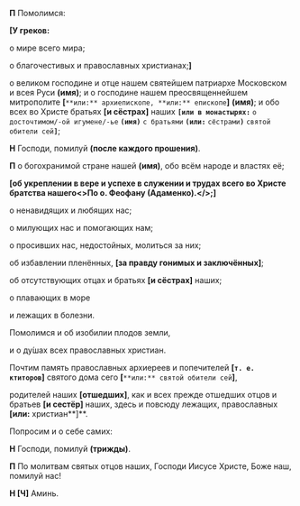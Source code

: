 
**П** Помолимся:

**[У греков:**

о мире всего мира;

о благочестивых и православных христианах;**]**

о великом господине и отце нашем святейшем патриархе Московском и всея Руси **(имя)**; и о господине нашем преосвященнейшем митрополите **[**`**или:** архиепископе, **или:** епископе`**]** **(имя)**; и обо всех во Христе братьях **[**и сёстрах**]** наших **`[или в монастырях:`** `о досточтимом/-ой игумене/-ье` **`(имя)`** `с братьями` **`(или:`** `сёстрами`**`)`** `святой обители сей`**`]`**;

**Н** Господи, помилуй **(после каждого прошения)**.

**П** о богохранимой стране нашей **(имя)**, обо всём народе и властях её;

**[**об укреплении в вере и успехе в служении и трудах всего во Христе братства нашего<Tooltip><>По о. Феофану (Адаменко).</></Tooltip>;**]**
  
о ненавидящих и любящих нас;

о милующих нас и помогающих нам;

о просивших нас, недостойных, молиться за них;

об избавлении пленённых, **[**за правду гонимых и заключённых**]**;

об отсутствующих отцах и братьях **[**и сёстрах**]** наших;
  
о плавающих в море

и лежащих в болезни.
  
Помолимся и об изобилии плодов земли,
  
и о ду́шах всех православных христиан.
  
Почтим память православных архиереев и попечителей **[`т. е. ктиторов`]** святого дома сего **[**`**или:** святой обители сей`**]**,
  
родителей наших **[**отшедших**]**, как и всех прежде отшедших отцов и братьев **[**и сестёр**]** наших, здесь и повсюду лежащих, православных **[или:** христиан**]**.
  
Попросим и о себе самих:

**Н** Господи, помилуй **(трижды)**.

**П** По молитвам святых отцов наших, Господи Иисусе Христе, Боже наш, помилуй нас!
  
**Н [Ч]** Аминь.
